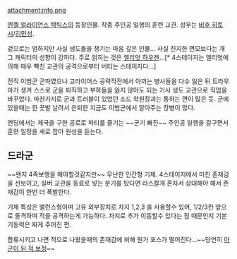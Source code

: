 attachment:info.png

[[엔젤 얼라이언스 택틱스]]의 등장인물.
작중 주인공 일행의 훈련 교관. 성우는 [[비후 히토시]]/[[김민성]].

겉으로는 엄하지만 사실 생도들을 챙기는 마음 깊은 인물...
사실 진지한 면모보다는 개그 캐릭터의 성향이 강하다. 주로 얽히는 것은 [[엘리엇 하우젠]]...[* 4스테이지는 앨리엇에 의해 매우 빡친 교관의 공격으로부터 버티는 스테이지다...]

전직 이범군 군좌였으나 고라이어스 공략작전에서 아끼는 병사들을 다수 잃은 뒤 트라우마가 생겨 스스로 군을 퇴직하고 부하들을 잃지 않아도 되는 기사 생도 교관으로 직업을 바꾸었다.
마찬가지로 군과 트러블이 있었던 소드 학원장과는 통하는 면이 많은 듯.
군에 있을때는 한 끗발 날려서 은퇴한 지금도 이범군에서 알아주는 장병이 많다. 

엔딩에서는 제국을 구한 공로로 파티를 즐기는 ~~군기 빠진~~ 주인공 일행을 갈구면서 훈련 일정을 새로 잡아 원성을 듣는다.

== 드라군 ==
~~왠지 4족보행을 해야할것같지만~~ 무난한 인간형 기체. 
4스테이지에서 미친 존재감을 선보이고, 실버 교관을 동료로 넣는 분기를 탔다면 라스칼개 혼자서 상대해야 해서 존재감이 한번 더 폭발한다.

기체 특성은 밸런스형이며 고유 외부장치로 차지 1,2,3 을 사용할수 있어, 1/2/3칸 앞으로 돌격하며 적을 공격하는게 가능하다.
차지로 추가 이동할수 있다는 점 때문인지 기본 기동력은 짜게 주어진 편.

합류시키고 나면 적으로 나왔을때의 존재감에 비해 뭔가 포스가 떨어진다...~~당연히 [[아군이 된 적 보정]]~~
